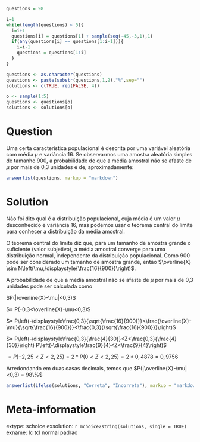 ```r
questions = 98

i=1
while(length(questions) < 5){
  i=i+1
  questions[i] = questions[1] + sample(seq(-45,-3,1),1)
  if(any(questions[i] == questions[1:i-1])){
    i=i-1
    questions = questions[1:i]
  }
}

questions <- as.character(questions)
questions <- paste(substr(questions,1,2),"%",sep="")
solutions <- c(TRUE, rep(FALSE, 4))

o <- sample(1:5)
questions <- questions[o]
solutions <- solutions[o]

```

Question
========

Uma certa característica populacional é descrita por uma variável aleatória com média $\mu$ e variância 16. Se observarmos uma amostra aleatória simples de tamanho 900, a probabilidade de que a média amostral não se afaste de $\mu$ por mais de 0,3 unidades é de, aproximadamente:

```r
answerlist(questions, markup = "markdown")
```

Solution
========

Não foi dito qual é a distribuição populacional, cuja média é um valor $\mu$ desconhecido e variância 16, mas podemos usar o teorema central do limite para conhecer a distribuição da média amostral.

O teorema central do limite diz que, para um tamanho de amostra grande o suficiente (valor subjetivo), a média amostral converge para uma distribuição normal, independente da distribuição populacional. Como 900 pode ser considerado um tamanho de amostra grande, então $\overline{X} \sim N\left(\mu,\displaystyle{\frac{16}{900}}\right)$.

A probabilidade de que a média amostral não se afaste de $\mu$ por mais de 0,3 unidades pode ser calculada como

$P(|\overline{X}-\mu|<0,3)$

$= P(-0,3<\overline{X}-\mu<0,3)$

$= P\left(-\displaystyle\frac{0,3}{\sqrt{\frac{16}{900}}}<\frac{\overline{X}-\mu}{\sqrt{\frac{16}{900}}}<\frac{0,3}{\sqrt{\frac{16}{900}}}\right)$

$= P\left(-\displaystyle\frac{0,3}{\frac{4}{30}}<Z<\frac{0,3}{\frac{4}{30}}\right) P\left(-\displaystyle\frac{9}{4}<Z<\frac{9}{4}\right)$

$= P(-2,25<Z<2,25)=2*P(0<Z<2,25)=2*0,4878=0,9756$

Arredondando em duas casas decimais, temos que $P(|\overline{X}-\mu|<0,3) = 98\%$

```r
answerlist(ifelse(solutions, "Correta", "Incorreta"), markup = "markdown")
```

Meta-information
================
extype: schoice
exsolution: `r mchoice2string(solutions, single = TRUE)`
exname: Ic tcl normal padrao